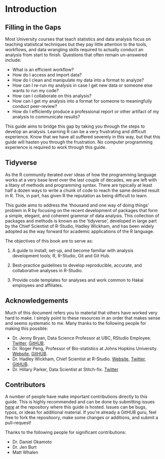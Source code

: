 # Introduction

## Filling in the Gaps

Most University courses that teach statistics and data analysis focus on teaching statistical techniques but they pay little attention to the tools, workflows, and data wrangling skills required to actually conduct an analysis from start to finish. Questions that often remain un-answered include:

* What is an efficient workflow? 
* How do I access and import data? 
* How do I clean and manipulate my data into a format to analyze?
* How can I re-run my analysis in case I get new data or someone else wants to run my code? 
* How can I collaborate on this analysis? 
* How can I get my analysis into a format for someone to meaningfully conduct peer-review? 
* How do I efficiently produce a professional report or other artifact of my analysis to communicate results?

This guide aims to bridge this gap by taking you through the steps to develop an analysis. Learning R can be a very frustrating and difficult experience. Know that we have all suffered severely in this way, but that this guide will hasten you through the frustration. No computer programming experience is required to work through this guide.

## Tidyverse

As the R community iterated over ideas of how the programming language works at a very base level over the last couple of decades, we are left with a litany of methods and programming syntax. There are typically at least half a dozen ways to write a chunk of code to reach the same desired result in R. This, in part, has given R the reputation as being difficult to learn.

This guide aims to address the 'thousand and one way of doing things' problem in R by focusing on the recent development of packages that form a simple, elegant, and coherent grammar of data analysis. This collection of packages and methods is known as the 'tidyverse', developed in large part by the Chief Scientist of R-Studio, Hadley Wickham, and has been widely adopted as the way forward for academic applications of the R language. 

The objectives of this book are to serve as:

1) A guide to install, set-up, and become familiar with analysis development tools; R, R-Studio, Git and Git Hub.

2) Best-practice guidelines to develop reproducible, accurate, and collaborative analyses in R-Studio.

3) Provide code templates for analyses and work common to Hakai employees and affiliates.

## Acknowledgements
Much of this document refers you to material that others have worked very hard to make. I simply point to these resources in an order that makes sense and seems systematic to me. Many thanks to the following people for making this possible:

* Dr. Jenny Bryan, Data Science Professor at UBC, RStudio Employee. [Twitter](https://twitter.com/JennyBryan), [GitHUB](https://github.com/jennybc).
* Dr. Roger Peng, Professor of Bio-statistics at Johns Hopkins University. [Website](http://www.biostat.jhsph.edu/~rpeng/), [GitHUB](https://github.com/rdpeng).
* Dr. Hadley Wickham, Chief Scientist at R-Studio. [Website](http://hadley.nz/), [Twitter](https://twitter.com/hadleywickham), [GitHUB](https://github.com/hadley).
* Dr. Hillary Parker, Data Scientist at Stitch-fix. [Twitter](https://twitter.com/hspter)

## Contributors
A number of people have make important contributions directly to this guide. This is highly recommended and can be done by submitting issues [here](https://github.com/HakaiInstitute/hakai_guide_to_r/issues) at the repository where this guide is hosted. Issues can be bugs, typos, or ideas for additional material. If you're already a GitHUB guru, feel free to fork the repositoory, make some changes or additions, and submit a pull-request!

Thanks to the following people for significant contributions:

* Dr. Daniel Okamoto
* Dr. Jen Burt
* Matt Whalen